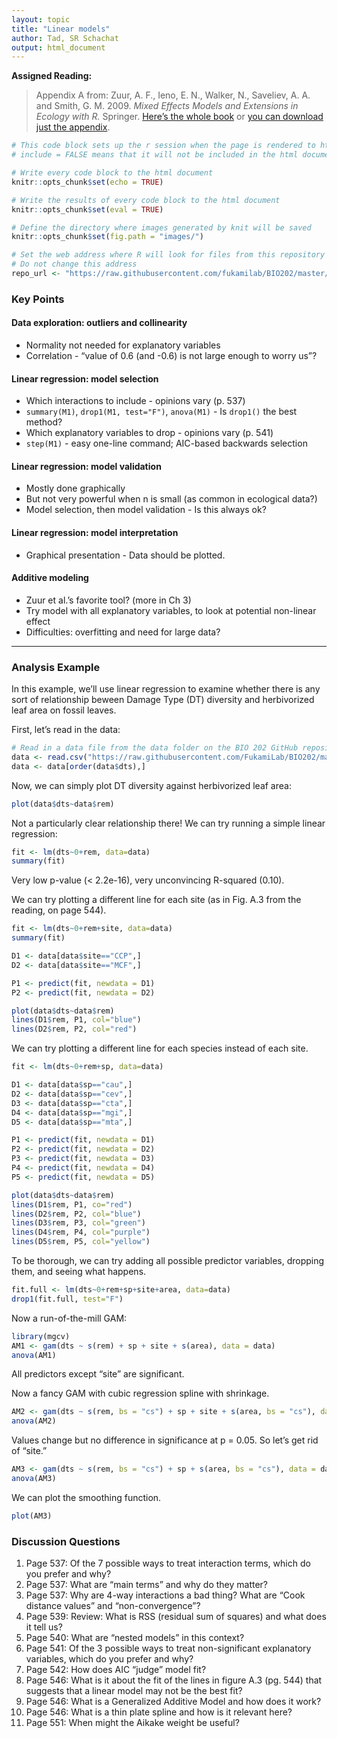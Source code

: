 ```yaml
---
layout: topic
title: "Linear models"
author: Tad, SR Schachat
output: html_document
---
```


**Assigned Reading:**

> Appendix A from: Zuur, A. F., Ieno, E. N., Walker, N., Saveliev, A. A. and Smith, G. M. 2009. *Mixed Effects Models and Extensions in Ecology with R.* Springer. [Here's the whole book](https://link-springer-com.stanford.idm.oclc.org/book/10.1007%2F978-0-387-87458-6) or [you can download just the appendix](https://link.springer.com/content/pdf/bbm%3A978-0-387-87458-6%2F1.pdf).


```r
# This code block sets up the r session when the page is rendered to html
# include = FALSE means that it will not be included in the html document

# Write every code block to the html document 
knitr::opts_chunk$set(echo = TRUE)

# Write the results of every code block to the html document 
knitr::opts_chunk$set(eval = TRUE)

# Define the directory where images generated by knit will be saved
knitr::opts_chunk$set(fig.path = "images/")

# Set the web address where R will look for files from this repository
# Do not change this address
repo_url <- "https://raw.githubusercontent.com/fukamilab/BIO202/master/"
```

### Key Points

#### Data exploration: outliers and collinearity
+ Normality not needed for explanatory variables
+ Correlation - "value of 0.6 (and -0.6) is not large enough to worry us"?

#### Linear regression: model selection
+ Which interactions to include - opinions vary (p. 537)
+ `summary(M1)`, `drop1(M1, test="F")`, `anova(M1)` - Is `drop1()` the best method?
+ Which explanatory variables to drop - opinions vary (p. 541)
+ `step(M1)` - easy one-line command; AIC-based backwards selection

#### Linear regression: model validation
+ Mostly done graphically
+ But not very powerful when n is small (as common in ecological data?)
+ Model selection, then model validation - Is this always ok?

#### Linear regression: model interpretation
+ Graphical presentation - Data should be plotted.

#### Additive modeling
+ Zuur et al.'s favorite tool? (more in Ch 3)
+ Try model with all explanatory variables, to look at potential non-linear effect
+ Difficulties: overfitting and need for large data?

***

### Analysis Example

In this example, we'll use linear regression to examine whether there is any sort of relationship beween Damage Type (DT) diversity and herbivorized leaf area on fossil leaves.

First, let's read in the data:

```r
# Read in a data file from the data folder on the BIO 202 GitHub repository
data <- read.csv("https://raw.githubusercontent.com/FukamiLab/BIO202/master/data/03-B-permian.csv")
data <- data[order(data$dts),]
```

Now, we can simply plot DT diversity against herbivorized leaf area:

```r
plot(data$dts~data$rem)
```

Not a particularly clear relationship there! We can try running a simple linear regression:

```r
fit <- lm(dts~0+rem, data=data)
summary(fit)
```

Very low p-value (< 2.2e-16), very unconvincing R-squared (0.10).

We can try plotting a different line for each site (as in Fig. A.3 from the reading, on page 544).

```r
fit <- lm(dts~0+rem+site, data=data)
summary(fit)

D1 <- data[data$site=="CCP",]
D2 <- data[data$site=="MCF",]

P1 <- predict(fit, newdata = D1)
P2 <- predict(fit, newdata = D2)

plot(data$dts~data$rem)
lines(D1$rem, P1, col="blue")
lines(D2$rem, P2, col="red")
```

We can try plotting a different line for each species instead of each site.

```r
fit <- lm(dts~0+rem+sp, data=data)

D1 <- data[data$sp=="cau",]
D2 <- data[data$sp=="cev",]
D3 <- data[data$sp=="cta",]
D4 <- data[data$sp=="mgi",]
D5 <- data[data$sp=="mta",]

P1 <- predict(fit, newdata = D1)
P2 <- predict(fit, newdata = D2)
P3 <- predict(fit, newdata = D3)
P4 <- predict(fit, newdata = D4)
P5 <- predict(fit, newdata = D5)

plot(data$dts~data$rem)
lines(D1$rem, P1, co="red")
lines(D2$rem, P2, col="blue")
lines(D3$rem, P3, col="green")
lines(D4$rem, P4, col="purple")
lines(D5$rem, P5, col="yellow")
```

To be thorough, we can try adding all possible predictor variables, dropping them, and seeing what happens.

```r
fit.full <- lm(dts~0+rem+sp+site+area, data=data)
drop1(fit.full, test="F")
```

Now a run-of-the-mill GAM:

```r
library(mgcv)
AM1 <- gam(dts ~ s(rem) + sp + site + s(area), data = data)
anova(AM1)
```

All predictors except "site" are significant.

Now a fancy GAM with cubic regression spline with shrinkage.

```r
AM2 <- gam(dts ~ s(rem, bs = "cs") + sp + site + s(area, bs = "cs"), data = data)
anova(AM2)
```

Values change but no difference in significance at p = 0.05. So let's get rid of "site."

```r
AM3 <- gam(dts ~ s(rem, bs = "cs") + sp + s(area, bs = "cs"), data = data)
anova(AM3)
```

We can plot the smoothing function.

```r
plot(AM3)
```

### Discussion Questions

1. Page 537: Of the 7 possible ways to treat interaction terms, which do you prefer and why?
2. Page 537: What are "main terms" and why do they matter?
3. Page 537: Why are 4-way interactions a bad thing? What are "Cook distance values" and "non-convergence"?
4. Page 539: Review: What is RSS (residual sum of squares) and what does it tell us?
5. Page 540: What are "nested models" in this context?
6. Page 541: Of the 3 possible ways to treat non-significant explanatory variables, which do you prefer and why?
7. Page 542: How does AIC "judge" model fit?
8. Page 546: What is it about the fit of the lines in figure A.3 (pg. 544) that suggests that a linear model may not be the best fit?
9. Page 546: What is a Generalized Additive Model and how does it work?
10. Page 546: What is a thin plate spline and how is it relevant here?
11. Page 551: When might the Aikake weight be useful?